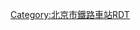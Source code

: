 {{Routemap
| title = 衙门口站
| inline = <includeonly>yes</includeonly>
| map = 
CONTg\\\~~ ~~{{rmr|l=u|[[一零一铁路]]往[[一零一铁路|一零一站]]}}
ABZg2\STRc3\uexSTRc2\uexCONT3~~ ~~{{rmr|l=r|衙门口支线往[[北京地铁]]{{北京地铁标志|1|c}}[[八角游乐园站]]}}
STR!~STRc1\STR+4\uexSTR+1\uexSTRc4
STR\STR+BSl\uexSTR!~BSr!~BSl\BSr
STR\STR+BSl\uexSTR!~BSr!~BSl\BSr
STR!~STRc2\STR3!~uexSTRc2\uexABZg3\
ABZg+1!~STRc1\STRc4!~uexSTR+1!~ARCH2\uexSTRc4!~uexSTR\~~ ~~机车库
STR!~uexSTRc2\uexSTR3\uexENDEe\
uexSTR+1!~STR\uexSTRc4\\
CONTf\\\~~ ~~{{rmr|l=d|[[一零一铁路]]往[[石景山南站]]}}
|bottom={{navbar|北京铁路车站RDT/衙门口站}}
}}<noinclude>
{{Rdt intro|[[衙门口站]]}}
[[Category:北京市鐵路車站RDT]]
</noinclude>